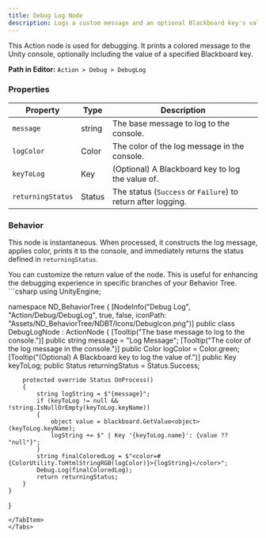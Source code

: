```yaml
---
title: Debug Log Node
description: Logs a custom message and an optional Blackboard key's value to the Unity console.
---
```


This Action node is used for debugging. It prints a colored message to the Unity console, optionally including the value of a specified Blackboard key.

**Path in Editor:** `Action > Debug > DebugLog`

### Properties

| Property          | Type   | Description                                                     |
| ----------------- | ------ | --------------------------------------------------------------- |
| `message`         | string | The base message to log to the console.                         |
| `logColor`        | Color  | The color of the log message in the console.                    |
| `keyToLog`        | Key    | (Optional) A Blackboard key to log the value of.                |
| `returningStatus` | Status | The status (`Success` or `Failure`) to return after logging. |

### Behavior

This node is instantaneous. When processed, it constructs the log message, applies color, prints it to the console, and immediately returns the status defined in `returningStatus`.

<Aside type="note">
You can customize the return value of the node. This is useful for enhancing the debugging experience in specific branches of your Behavior Tree.
</Aside>

<Tabs>
<TabItem label="C# Code">
```csharp
using UnityEngine;

namespace ND_BehaviorTree
{
    [NodeInfo("Debug Log", "Action/Debug/DebugLog", true, false, iconPath: "Assets/ND_BehaviorTree/NDBT/Icons/DebugIcon.png")]
    public class DebugLogNode : ActionNode
    {
        [Tooltip("The base message to log to the console.")]
        public string message = "Log Message";
        [Tooltip("The color of the log message in the console.")]
        public Color logColor = Color.green;
        [Tooltip("(Optional) A Blackboard key to log the value of.")]
        public Key keyToLog;
        public Status returningStatus = Status.Success;

        protected override Status OnProcess()
        {
            string logString = $"{message}";
            if (keyToLog != null && !string.IsNullOrEmpty(keyToLog.keyName))
            {
                object value = blackboard.GetValue<object>(keyToLog.keyName);
                logString += $" | Key '{keyToLog.name}': {value ?? "null"}";
            }
            string finalColoredLog = $"<color=#{ColorUtility.ToHtmlStringRGB(logColor)}>{logString}</color>";
            Debug.Log(finalColoredLog);
            return returningStatus;
        }
    }
}
```
</TabItem>
</Tabs>
